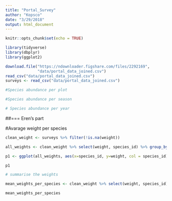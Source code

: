 ```yaml
---
title: "Portal_Survey"
author: "Kopsco"
date: "3/29/2018"
output: html_document
---
```


```r
knitr::opts_chunk$set(echo = TRUE)
```



```r
library(tidyverse)
library(dbplyr)
library(ggplot2)

download.file("https://ndownloader.figshare.com/files/2292169",
              "data/portal_data_joined.csv")
read_csv("data/portal_data_joined.csv")
surveys <- read_csv("data/portal_data_joined.csv")
```


```r
#Species abundance per plot


```

```r
#Species abundance per season


```

```r
# Species abundance per year

```



##=== Eren's part

#Avarage weight per species

```r

clean_weight <- surveys %>% filter(!is.na(weight))

all_weights <- clean_weight %>% select(weight, species_id) %>% group_by(species_id)

p1 <- ggplot(all_weights, aes(x=species_id, y=weight, col = species_id)) + geom_jitter(alpha=.1,aes(color=as.factor(species_id))) + geom_boxplot() + labs(title="Mean weights per species",x="Species ID", y = "Weight") + theme_minimal()

p1

# summarise the weights

mean_weights_per_species <- clean_weight %>% select(weight, species_id) %>% group_by(species_id) %>% summarise(mean_weight = round(mean(weight),digits = 2))

mean_weights_per_species

```

